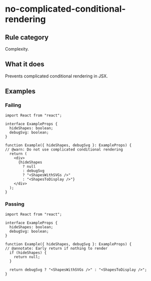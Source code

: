 # no-complicated-conditional-rendering

## Rule category

Complexity.

## What it does

Prevents complicated conditional rendering in JSX.

## Examples

### Failing

```tsx twoslash
import React from "react";

interface ExampleProps {
  hideShapes: boolean;
  debugSvg: boolean;
}

function Example({ hideShapes, debugSvg }: ExampleProps) {
// @warn: Do not use complicated conditional rendering
  return (
    <div>
      {hideShapes
        ? null
        : debugSvg
        ? "<ShapesWithSVGs />"
        : "<ShapesToDisplay />"}
    </div>
  );
}
```

### Passing

```tsx twoslash
import React from "react";

interface ExampleProps {
  hideShapes: boolean;
  debugSvg: boolean;
}

function Example({ hideShapes, debugSvg }: ExampleProps) {
// @annotate: Early return if nothing to render
  if (hideShapes) {
    return null;
  }

  return debugSvg ? "<ShapesWithSVGs />" : "<ShapesToDisplay />";
}
```
